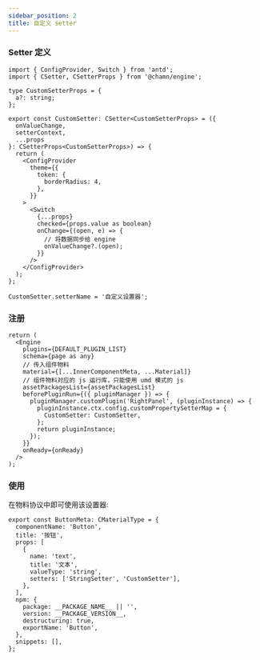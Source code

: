 ```yaml
---
sidebar_position: 2
title: 自定义 setter
---
```


### Setter 定义

```tsx
import { ConfigProvider, Switch } from 'antd';
import { CSetter, CSetterProps } from '@chamn/engine';

type CustomSetterProps = {
  a?: string;
};

export const CustomSetter: CSetter<CustomSetterProps> = ({
  onValueChange,
  setterContext,
  ...props
}: CSetterProps<CustomSetterProps>) => {
  return (
    <ConfigProvider
      theme={{
        token: {
          borderRadius: 4,
        },
      }}
    >
      <Switch
        {...props}
        checked={props.value as boolean}
        onChange={(open, e) => {
          // 将数据同步给 engine
          onValueChange?.(open);
        }}
      />
    </ConfigProvider>
  );
};

CustomSetter.setterName = '自定义设置器';
```

### 注册

```tsx
return (
  <Engine
    plugins={DEFAULT_PLUGIN_LIST}
    schema={page as any}
    // 传入组件物料
    material={[...InnerComponentMeta, ...Material]}
    // 组件物料对应的 js 运行库，只能使用 umd 模式的 js
    assetPackagesList={assetPackagesList}
    beforePluginRun={({ pluginManager }) => {
      pluginManager.customPlugin('RightPanel', (pluginInstance) => {
        pluginInstance.ctx.config.customPropertySetterMap = {
          CustomSetter: CustomSetter,
        };
        return pluginInstance;
      });
    }}
    onReady={onReady}
  />
);
```

### 使用

在物料协议中即可使用该设置器:

```tsx
export const ButtonMeta: CMaterialType = {
  componentName: 'Button',
  title: '按钮',
  props: [
    {
      name: 'text',
      title: '文本',
      valueType: 'string',
      setters: ['StringSetter', 'CustomSetter'],
    },
  ],
  npm: {
    package: __PACKAGE_NAME__ || '',
    version: __PACKAGE_VERSION__,
    destructuring: true,
    exportName: 'Button',
  },
  snippets: [],
};
```
